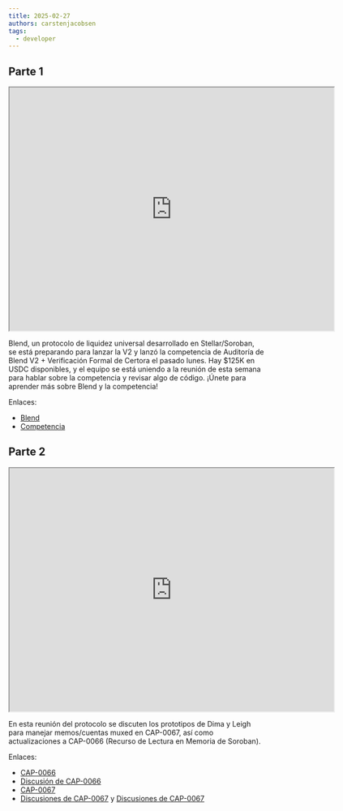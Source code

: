 ```yaml
---
title: 2025-02-27
authors: carstenjacobsen
tags:
  - developer
---
```


## Parte 1

<iframe
  src="https://www.youtube.com/embed/hfl1n5BKbs4?si=YUetlSXP5L0t9TYO"
  width="640"
  height="480"
  allow="autoplay"
></iframe>

Blend, un protocolo de liquidez universal desarrollado en Stellar/Soroban, se está preparando para lanzar la V2 y lanzó la competencia de Auditoría de Blend V2 + Verificación Formal de Certora el pasado lunes. Hay $125K en USDC disponibles, y el equipo se está uniendo a la reunión de esta semana para hablar sobre la competencia y revisar algo de código. ¡Únete para aprender más sobre Blend y la competencia!

Enlaces:

- [Blend](https://www.blend.capital)
- [Competencia](https://code4rena.com/audits/2025-02-blend-v2-audit-certora-formal-verification)

## Parte 2

<iframe
  src="https://www.youtube.com/embed/9oCKAhbFzUY?si=wNEzdyDpb0ALSwNs"
  width="640"
  height="480"
  allow="autoplay"
></iframe>

En esta reunión del protocolo se discuten los prototipos de Dima y Leigh para manejar memos/cuentas muxed en CAP-0067, así como actualizaciones a CAP-0066 (Recurso de Lectura en Memoria de Soroban).

Enlaces:

- [CAP-0066](https://github.com/stellar/stellar-protocol/blob/master/core/cap-0066.md)
- [Discusión de CAP-0066](https://github.com/stellar/stellar-protocol/discussions/1585)
- [CAP-0067](https://github.com/stellar/stellar-protocol/blob/master/core/cap-0067.md)
- [Discusiones de CAP-0067](https://github.com/stellar/stellar-protocol/discussions/1553#discussioncomment-12306846) y [Discusiones de CAP-0067](https://github.com/stellar/stellar-protocol/discussions/1553#discussioncomment-12309408)
